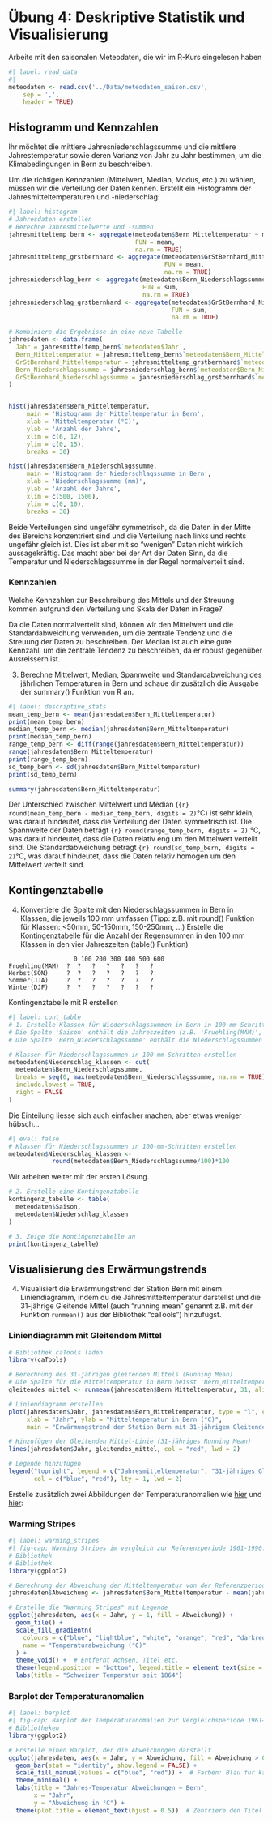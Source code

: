 # Übung 4: Deskriptive Statistik und Visualisierung

Arbeite mit den saisonalen Meteodaten, die wir im R-Kurs eingelesen haben
```r
#| label: read_data
#|
meteodaten <- read.csv('../Data/meteodaten_saison.csv',
    sep = ',',
    header = TRUE)
```


## Histogramm und Kennzahlen

Ihr möchtet die mittlere Jahresniederschlagssumme und die mittlere Jahrestemperatur sowie deren Varianz von Jahr zu Jahr bestimmen, um die Klimabedingungen in Bern zu beschreiben.

Um die richtigen Kennzahlen (Mittelwert, Median, Modus, etc.)  zu wählen, müssen wir die Verteilung der Daten kennen. Erstellt ein Histogramm der Jahresmitteltemperaturen und -niederschlag:

```r
#| label: histogram
# Jahresdaten erstellen
# Berechne Jahresmittelwerte und -summen
jahresmitteltemp_bern <- aggregate(meteodaten$Bern_Mitteltemperatur ~ meteodaten$Jahr,
                                   FUN = mean,
                                   na.rm = TRUE)
jahresmitteltemp_grstbernhard <- aggregate(meteodaten$GrStBernhard_Mitteltemperatur ~ meteodaten$Jahr,
                                           FUN = mean,
                                           na.rm = TRUE)
jahresniederschlag_bern <- aggregate(meteodaten$Bern_Niederschlagssumme ~ meteodaten$Jahr,
                                     FUN = sum,
                                     na.rm = TRUE)
jahresniederschlag_grstbernhard <- aggregate(meteodaten$GrStBernhard_Niederschlagssumme ~ meteodaten$Jahr,
                                             FUN = sum,
                                             na.rm = TRUE)

# Kombiniere die Ergebnisse in eine neue Tabelle
jahresdaten <- data.frame(
  Jahr = jahresmitteltemp_bern$`meteodaten$Jahr`,
  Bern_Mitteltemperatur = jahresmitteltemp_bern$`meteodaten$Bern_Mitteltemperatur`,
  GrStBernhard_Mitteltemperatur = jahresmitteltemp_grstbernhard$`meteodaten$GrStBernhard_Mitteltemperatur`,
  Bern_Niederschlagssumme = jahresniederschlag_bern$`meteodaten$Bern_Niederschlagssumme`,
  GrStBernhard_Niederschlagssumme = jahresniederschlag_grstbernhard$`meteodaten$GrStBernhard_Niederschlagssumme`
)


hist(jahresdaten$Bern_Mitteltemperatur,
     main = 'Histogramm der Mitteltemperatur in Bern',
     xlab = 'Mitteltemperatur (°C)',
     ylab = 'Anzahl der Jahre',
     xlim = c(6, 12),
     ylim = c(0, 15),
     breaks = 30)

hist(jahresdaten$Bern_Niederschlagssumme,
     main = 'Histogramm der Niederschlagssumme in Bern',
     xlab = 'Niederschlagssumme (mm)',
     ylab = 'Anzahl der Jahre',
     xlim = c(500, 1500),
     ylim = c(0, 10),
     breaks = 30)
```

Beide Verteilungen sind ungefähr symmetrisch, da die Daten in der Mitte des Bereichs konzentriert sind und die Verteilung nach links und rechts ungefähr gleich ist. Dies ist aber mit so "wenigen" Daten nicht wirklich aussagekräftig. Das macht aber bei der Art der Daten Sinn, da die Temperatur und Niederschlagssumme in der Regel normalverteilt sind.

### Kennzahlen
Welche Kennzahlen zur Beschreibung des Mittels und der Streuung kommen aufgrund den Verteilung und Skala der Daten in Frage?

Da die Daten normalverteilt sind, können wir den Mittelwert und die Standardabweichung verwenden, um die zentrale Tendenz und die Streuung der Daten zu beschreiben. Der Median ist auch eine gute Kennzahl, um die zentrale Tendenz zu beschreiben, da er robust gegenüber Ausreissern ist.


3. Berechne Mittelwert, Median, Spannweite und Standardabweichung des jährlichen Temperaturen in Bern und schaue dir zusätzlich die Ausgabe der summary() Funktion von R an.

```r
#| label: descriptive_stats
mean_temp_bern <- mean(jahresdaten$Bern_Mitteltemperatur)
print(mean_temp_bern)
median_temp_bern <- median(jahresdaten$Bern_Mitteltemperatur)
print(median_temp_bern)
range_temp_bern <- diff(range(jahresdaten$Bern_Mitteltemperatur))
range(jahresdaten$Bern_Mitteltemperatur)
print(range_temp_bern)
sd_temp_bern <- sd(jahresdaten$Bern_Mitteltemperatur)
print(sd_temp_bern)

summary(jahresdaten$Bern_Mitteltemperatur)
```

Der Unterschied zwischen Mittelwert und Median (`{r} round(mean_temp_bern - median_temp_bern, digits = 2)`°C) ist sehr klein, was darauf hindeutet, dass die Verteilung der Daten symmetrisch ist. Die Spannweite der Daten beträgt `{r} round(range_temp_bern, digits = 2)` °C, was darauf hindeutet, dass die Daten relativ eng um den Mittelwert verteilt sind. Die Standardabweichung beträgt `{r} round(sd_temp_bern, digits = 2)`°C, was darauf hindeutet, dass die Daten relativ homogen um den Mittelwert verteilt sind.


## Kontingenztabelle

4. Konvertiere die Spalte mit den Niederschlagssummen in Bern in Klassen, die jeweils 100 mm umfassen (Tipp: z.B. mit round() Funktion für Klassen: <50mm, 50-150mm, 150-250mm, ...)
   Erstelle die Kontingenztabelle für die Anzahl der Regensummen in den 100 mm Klassen in den vier Jahreszeiten (table() Funktion)

```
                  0 100 200 300 400 500 600
Fruehling(MAM)  ?  ?   ?   ?   ?   ?   ?
Herbst(SON)     ?  ?   ?   ?   ?   ?   ?
Sommer(JJA)     ?  ?   ?   ?   ?   ?   ?
Winter(DJF)     ?  ?   ?   ?   ?   ?   ?
```

Kontingenztabelle mit R erstellen
```r
#| label: cont_table
# 1. Erstelle Klassen für Niederschlagssummen in Bern in 100-mm-Schritten
# Die Spalte 'Saison' enthält die Jahreszeiten (z.B. 'Fruehling(MAM)', 'Sommer(JJA)')
# Die Spalte 'Bern_Niederschlagssumme' enthält die Niederschlagssummen

# Klassen für Niederschlagssummen in 100-mm-Schritten erstellen
meteodaten$Niederschlag_klassen <- cut(
  meteodaten$Bern_Niederschlagssumme,
  breaks = seq(0, max(meteodaten$Bern_Niederschlagssumme, na.rm = TRUE), by = 100),
  include.lowest = TRUE,
  right = FALSE
)
```

Die Einteilung liesse sich auch einfacher machen, aber etwas weniger hübsch...

```r
#| eval: false
# Klassen für Niederschlagssummen in 100-mm-Schritten erstellen
meteodaten$Niederschlag_klassen <-
            round(meteodaten$Bern_Niederschlagssumme/100)*100
```
Wir arbeiten weiter mit der ersten Lösung.

```r
# 2. Erstelle eine Kontingenztabelle
kontingenz_tabelle <- table(
  meteodaten$Saison,
  meteodaten$Niederschlag_klassen
)

# 3. Zeige die Kontingenztabelle an
print(kontingenz_tabelle)
```

## Visualisierung des Erwärmungstrends

4. Visualisiert die Erwärmungstrend der Station Bern mit einem Liniendiagramm, indem du die Jahresmitteltemperatur darstellst und die 31-jährige Gleitende Mittel (auch "running mean" genannt z.B. mit der Funktion `runmean()` aus der Bibliothek "caTools") hinzufügst.

### Liniendiagramm mit Gleitendem Mittel

```r
# Bibliothek caTools laden
library(caTools)

# Berechnung des 31-jährigen gleitenden Mittels (Running Mean)
# Die Spalte für die Mitteltemperatur in Bern heisst 'Bern_Mitteltemperatur'
gleitendes_mittel <- runmean(jahresdaten$Bern_Mitteltemperatur, 31, align = "center", endrule = "mean")

# Liniendiagramm erstellen
plot(jahresdaten$Jahr, jahresdaten$Bern_Mitteltemperatur, type = "l", col = "blue",
     xlab = "Jahr", ylab = "Mitteltemperatur in Bern (°C)",
     main = "Erwärmungstrend der Station Bern mit 31-jährigem Gleitendem Mittel")

# Hinzufügen der Gleitenden Mittel-Linie (31-jähriges Running Mean)
lines(jahresdaten$Jahr, gleitendes_mittel, col = "red", lwd = 2)

# Legende hinzufügen
legend("topright", legend = c("Jahresmitteltemperatur", "31-jähriges Gleitendes Mittel"),
       col = c("blue", "red"), lty = 1, lwd = 2)
```


Erstelle zusätzlich zwei Abbildungen der Temperaturanomalien wie [hier](https://www.meteoschweiz.admin.ch/klima/klimawandel.html) und [hier](https://www.meteoschweiz.admin.ch/service-und-publikationen/applikationen/ext/climate-evolution-series-public.html):

### Warming Stripes

```r
#| label: warming_stripes
#| fig-cap: Warming Stripes im vergleich zur Referenzperiode 1961-1990. [Nach R-Bloggers](https://www.r-bloggers.com/2018/12/how-to-create-warming-stripes-in-r/)
# Bibliothek
# Bibliothek
library(ggplot2)

# Berechnung der Abweichung der Mitteltemperatur von der Referenzperiode 1961-1990
jahresdaten$Abweichung <- jahresdaten$Bern_Mitteltemperatur - mean(jahresdaten$Bern_Mitteltemperatur[jahresdaten$Jahr >= 1961 & jahresdaten$Jahr <= 1990])

# Erstelle die "Warming Stripes" mit Legende
ggplot(jahresdaten, aes(x = Jahr, y = 1, fill = Abweichung)) +
  geom_tile() +
  scale_fill_gradientn(
    colours = c("blue", "lightblue", "white", "orange", "red", "darkred"),
    name = "Temperaturabweichung (°C)"
  ) +
  theme_void() +  # Entfernt Achsen, Titel etc.
  theme(legend.position = "bottom", legend.title = element_text(size = 10)) +
  labs(title = "Schweizer Temperatur seit 1864")
```

### Barplot der Temperaturanomalien

```r
#| label: barplot
#| fig-cap: Barplot der Temperaturanomalien zur Vergleichsperiode 1961–1990.
# Bibliotheken
library(ggplot2)

# Erstelle einen Barplot, der die Abweichungen darstellt
ggplot(jahresdaten, aes(x = Jahr, y = Abweichung, fill = Abweichung > 0)) +
  geom_bar(stat = "identity", show.legend = FALSE) +
  scale_fill_manual(values = c("blue", "red")) +  # Farben: Blau für kälter, Rot für wärmer
  theme_minimal() +
  labs(title = "Jahres-Temperatur Abweichungen – Bern",
       x = "Jahr",
       y = "Abweichung in °C") +
  theme(plot.title = element_text(hjust = 0.5))  # Zentriere den Titel
```